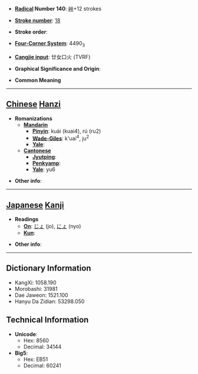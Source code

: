 * '''[[Wiktionary:Chinese radical index| Radical]] Number 140''': [[Wiktionary:Chinese radical index 艸|艸]]+12 strokes

* '''[[Wiktionary:Chinese total strokes index|Stroke number]]''': [[Wiktionary:Chinese total strokes index 18|18]]

* '''Stroke order''': 

* '''[[Wiktionary:Chinese four corner index|Four-Corner System]]''': 4490<sub>3</sub>

* '''[[Wiktionary:Chinese Cangjie index|Cangjie input]]''': 廿女口火 (TVRF)

* '''Graphical Significance and Origin''': 

* '''Common Meaning'''

----

== [[Chinese]] [[Hanzi]] ==

* '''Romanizations'''
** '''[[Mandarin]]'''
*** '''[[Pinyin]]''': kuài (kuai4), rú (ru2)
*** '''[[Wade-Giles]]''': k'uai<sup>4</sup>, ju<sup>2</sup>
*** '''[[Yale]]''': 
** '''[[Cantonese]]'''
*** '''[[Jyutping]]''':
*** '''[[Penkyamp]]''': 
*** '''[[Yale]]''': yu6

* '''Other info''': 

----

== [[Japanese]] [[Kanji]] ==

* '''Readings'''
** '''[[On]]''': [[じょ]] (jo), [[にょ]] (nyo)
** '''[[Kun]]''': 

* '''Other info''':  

----

== Dictionary Information ==

* KangXi: 1058.190
* Morobashi: 31981
* Dae Jaweon: 1521.100
* Hanyu Da Zidian: 53298.050

== Technical Information ==

* '''Unicode''':
** Hex: 8560
** Decimal: 34144
* '''Big5''':
** Hex: EB51
** Decimal: 60241